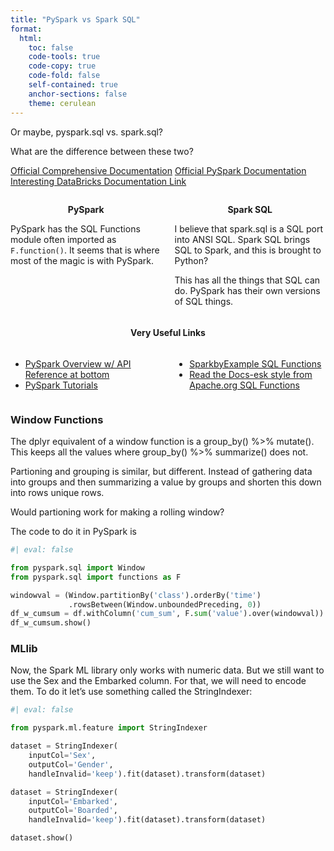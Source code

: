 ```yaml
---
title: "PySpark vs Spark SQL"
format: 
  html:
    toc: false
    code-tools: true  
    code-copy: true
    code-fold: false
    self-contained: true
    anchor-sections: false
    theme: cerulean
---
```


Or maybe, pyspark.sql vs. spark.sql?

What are the difference between these two? 

[Official Comprehensive Documentation](https://spark.apache.org/docs/latest/)
[Official PySpark Documentation](https://spark.apache.org/docs/latest/api/python/)
[Interesting DataBricks Documentation Link](https://databricks.com/databricks-documentation)


<!-- Here starts the section of the comparisons of the two in column format -->


:::::::::::::: {.columns}
::: {.column width="50%"}

<p align="center">__PySpark__</p>

PySpark has the SQL Functions module often imported as `F.function()`. It seems that is where most of the magic is with PySpark. 


:::
::: {.column width="50%"}

<p align="center">__Spark SQL__</p>


I believe that spark.sql is a SQL port into ANSI SQL. Spark SQL brings SQL to Spark, and this is brought to Python? 

This has all the things that SQL can do. PySpark has their own versions of SQL things. 

:::
::::::::::::::


<h4 align="center">Very Useful Links</h4>

:::::::::::::: {.columns}
::: {.column width="50%"}


- [PySpark Overview w/ API Reference at bottom](https://sparkbyexamples.com/pyspark-tutorial/)
- [PySpark Tutorials](https://sparkbyexamples.com/category/pyspark/)

:::
::: {.column width="50%"}



- [SparkbyExample SQL Functions](https://sparkbyexamples.com/spark/spark-sql-functions/)
- [Read the Docs-esk style from Apache.org SQL Functions](https://sparkbyexamples.com/spark/spark-sql-functions/)

:::
::::::::::::::



### Window Functions


The dplyr equivalent of a window function is a group_by() %>% mutate(). This keeps all the values where group_by() %>% summarize() does not. 

Partioning and grouping is similar, but different. Instead of gathering data into groups and then summarizing a value by groups and shorten this down into rows unique rows.

Would partioning work for making a rolling window?

The code to do it in PySpark is 

```python
#| eval: false

from pyspark.sql import Window
from pyspark.sql import functions as F

windowval = (Window.partitionBy('class').orderBy('time')
             .rowsBetween(Window.unboundedPreceding, 0))
df_w_cumsum = df.withColumn('cum_sum', F.sum('value').over(windowval))
df_w_cumsum.show()


```


### MLlib


Now, the Spark ML library only works with numeric data. But we still want to use the Sex and the Embarked column. For that, we will need to encode them. To do it let’s use something called the StringIndexer:


```python
#| eval: false

from pyspark.ml.feature import StringIndexer

dataset = StringIndexer(
    inputCol='Sex', 
    outputCol='Gender', 
    handleInvalid='keep').fit(dataset).transform(dataset)

dataset = StringIndexer(
    inputCol='Embarked', 
    outputCol='Boarded', 
    handleInvalid='keep').fit(dataset).transform(dataset)

dataset.show()
```
